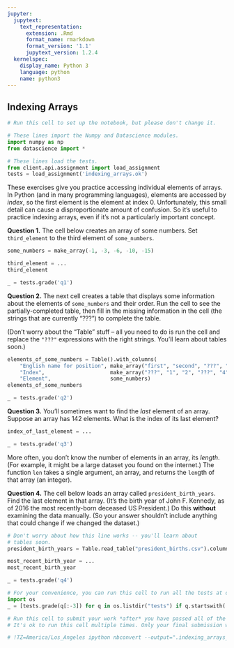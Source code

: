 ```yaml
---
jupyter:
  jupytext:
    text_representation:
      extension: .Rmd
      format_name: rmarkdown
      format_version: '1.1'
      jupytext_version: 1.2.4
  kernelspec:
    display_name: Python 3
    language: python
    name: python3
---
```


## Indexing Arrays

```python
# Run this cell to set up the notebook, but please don't change it.

# These lines import the Numpy and Datascience modules.
import numpy as np
from datascience import *

# These lines load the tests.
from client.api.assignment import load_assignment 
tests = load_assignment('indexing_arrays.ok')
```

These exercises give you practice accessing individual elements of arrays.  In Python (and in many programming languages), elements are accessed by *index*, so the first element is the element at index 0.  Unfortunately, this small detail can cause a disproportionate amount of confusion.  So it's useful to practice indexing arrays, even if it's not a particularly important concept.


**Question 1.** The cell below creates an array of some numbers.  Set `third_element` to the third element of `some_numbers`.

```python
some_numbers = make_array(-1, -3, -6, -10, -15)

third_element = ...
third_element
```

```python
_ = tests.grade('q1')
```

**Question 2.** The next cell creates a table that displays some information about the elements of `some_numbers` and their order.  Run the cell to see the partially-completed table, then fill in the missing information in the cell (the strings that are currently "???") to complete the table.

(Don't worry about the "Table" stuff -- all you need to do is run the cell and replace the `"???"` expressions with the right strings.  You'll learn about tables soon.)

```python
elements_of_some_numbers = Table().with_columns(
    "English name for position", make_array("first", "second", "???", "???", "fifth"),
    "Index",                     make_array("???", "1", "2", "???", "4"),
    "Element",                   some_numbers)
elements_of_some_numbers
```

```python
_ = tests.grade('q2')
```

**Question 3.** You'll sometimes want to find the *last* element of an array.  Suppose an array has 142 elements.  What is the index of its last element?

```python
index_of_last_element = ...
```

```python
_ = tests.grade('q3')
```

More often, you don't know the number of elements in an array, its *length*.  (For example, it might be a large dataset you found on the internet.)  The function `len` takes a single argument, an array, and returns the `len`gth of that array (an integer).

**Question 4.** The cell below loads an array called `president_birth_years`.  Find the last element in that array.  (It's the birth year of John F. Kennedy, as of 2016 the most recently-born deceased US President.)  Do this **without** examining the data manually.  (So your answer shouldn't include anything that could change if we changed the dataset.)

```python
# Don't worry about how this line works -- you'll learn about
# tables soon.
president_birth_years = Table.read_table("president_births.csv").column('Birth Year')

most_recent_birth_year = ...
most_recent_birth_year
```

```python
_ = tests.grade('q4')
```

```python
# For your convenience, you can run this cell to run all the tests at once!
import os
_ = [tests.grade(q[:-3]) for q in os.listdir("tests") if q.startswith('q')]
```

```python
# Run this cell to submit your work *after* you have passed all of the test cells.
# It's ok to run this cell multiple times. Only your final submission will be scored.

# !TZ=America/Los_Angeles ipython nbconvert --output=".indexing_arrays_$(date +%m%d_%H%M)_submission.html" indexing_arrays.ipynb
```
